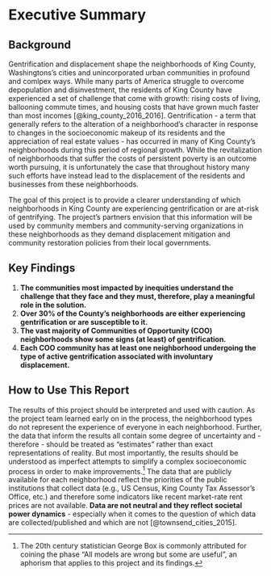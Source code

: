 # Executive Summary {-}

## Background {-}

Gentrification and displacement shape the neighborhoods of King County, Washingtons's cities and unincorporated urban communities in profound and comlpex ways. While many parts of America struggle to overcome depopulation and disinvestment, the residents of King County have experienced a set of challenge that come with growth: rising costs of living, ballooning commute times, and housing costs that have grown much faster than most incomes [@king_county_2016_2016]. Gentrification - a term that generally refers to the alteration of a neighborhood's character in response to changes in the socioeconomic makeup of its residents and the appreciation of real estate values - has occurred in many of King County's neighborhoods during this period of regional growth. While the revitalization of neighborhoods that suffer the costs of persistent poverty is an outcome worth pursuing, it is unfortunately the case that throughout history many such efforts have instead lead to the displacement of the residents and businesses from these neighborhoods.

The goal of this project is to provide a clearer understanding of which neighborhoods in King County are experiencing gentrification or are at-risk of gentrifying. The project's partners envision that this information will be used by community members and community-serving organizations in these neighborhoods as they demand displacement mitigation and community restoration policies from their local governments.

## Key Findings {-}

  1. **The communities most impacted by inequities understand the challenge that they face and they must, therefore, play a meaningful role in the solution.**
  2. **Over 30% of the County’s neighborhoods are either experiencing gentrification or are susceptible to it.**
  3. **The vast majority of Communities of Opportunity (COO) neighborhoods show some signs (at least) of gentrification.**
  4. **Each COO community has at least one neighborhood undergoing the type of active gentrification associated with involuntary displacement.**


## How to Use This Report {-}

The results of this project should be interpreted and used with caution. As the project team learned early on in the process, the neighborhood types do not represent the experience of everyone in each neighborhood. Further, the data that inform the results all contain some degree of uncertainty and - therefore - should be treated as "estimates" rather than exact representations of reality. But most importantly, the results should be understood as imperfect attempts to simplify a complex socioeconomic process in order to make improvements.^[The 20th century statistician George Box is commonly attributed for coining the phase "All models are wrong but some are useful", an aphorism that applies to this project and its findings.] The data that are publicly available for each neighborhood reflect the priorities of the public institutions that collect data (e.g., US Census, King County Tax Assessor's Office, etc.) and therefore some indicators like recent market-rate rent prices are not available. **Data are not neutral and they reflect societal power dynamics** - especially when it comes to the question of which data are collected/published and which are not [@townsend_cities_2015].

 